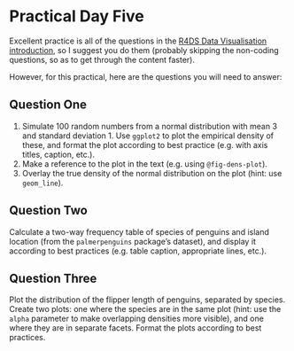 # Practical Day Five {#sec-day5-prac}

Excellent practice is all of the questions in the [R4DS Data Visualisation introduction](https://r4ds.had.co.nz/data-visualisation.html#data-visualisation), so I suggest you do them (probably skipping the non-coding questions, so as to get through the content faster).

However, for this practical, here are the questions you will need to answer:

## Question One

1. Simulate 100 random numbers from a normal distribution with mean 3 and standard deviation 1. Use `ggplot2` to plot the empirical density of these, and format the plot according to best practice (e.g. with axis titles, caption, etc.).
2. Make a reference to the plot in the text (e.g. using `@fig-dens-plot`).
3. Overlay the true density of the normal distribution on the plot (hint: use `geom_line`).

## Question Two

Calculate a two-way frequency table of species of penguins and island location (from the `palmerpenguins` package's dataset), and display it according to best practices (e.g. table caption, appropriate lines, etc.).

## Question Three

Plot the distribution of the flipper length of penguins, separated by species. Create two plots: one where the species are in the same plot (hint: use the `alpha` parameter to make overlapping densities more visible), and one where they are in separate facets. Format the plots according to best practices.